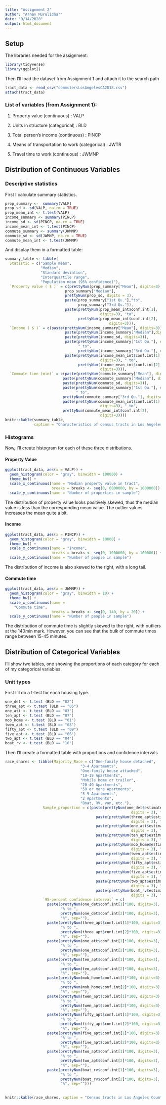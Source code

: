 ```yaml
---
title: "Assignment 2"
author: "Arnav Murulidhar"
date: "9/14/2020"
output: html_document
---
```


## Setup

The libraries needed for the assignment:

```r
library(tidyverse)
library(ggplot2)
```

Then I'll load the dataset from Assignment 1 and attach it to the search path

```r
tract_data <- read_csv("commutersLosAngelesCA2018.csv")
attach(tract_data)
```

### List of variables (from Assignment 1):

1. Property value (continuous) : VALP

2. Units in structure (categorical) : BLD

3. Total person's income (continuous) : PINCP

4. Means of transportation to work (categorical) : JWTR

5. Travel time to work (continuous) : JWMNP

## Distribution of Continuous Variables

### Descriptive statistics

First I calculate summary statistics.

```r
prop_summary <-  summary(VALP)
prop_sd <- sd(VALP, na.rm = TRUE)
prop_mean_int <- t.test(VALP)
income_summary <- summary(PINCP)
income_sd <- sd(PINCP, na.rm = TRUE)
income_mean_int <- t.test(PINCP)
commute_summary <- summary(JWMNP)
commute_sd <- sd(JWMNP, na.rm = TRUE)
commute_mean_int <- t.test(JWMNP)
```

And display them in a formatted table:

```r
summary_table <- tibble(
  Statistic = c("Sample mean", 
                "Median",
                "Standard deviation",
                "Interquartile range",
                "Population mean (95% confidence)"),
  `Property value ( $ )` = c(prettyNum(prop_summary["Mean"], digits=3),
                           prop_summary["Median"],
                           prettyNum(prop_sd, digits = 3),
                           paste(prop_summary["1st Qu."],"to", 
                                 prop_summary["3rd Qu."]),
                           paste(prettyNum(prop_mean_int$conf.int[1],
                                           digits=3), "to",
                                 prettyNum(prop_mean_int$conf.int[2],
                                               digits=3))),
  `Income ( $ )` = c(paste(prettyNum(income_summary["Mean"], digits=3)),
                           paste(prettyNum(income_summary["Median"],digits=3)),
                           paste(prettyNum(income_sd, digits=3)),
                           paste(prettyNum(income_summary["1st Qu."], digits=3),
                                 " to", 
                                 prettyNum(income_summary["3rd Qu."], digits=3)),
                           paste(prettyNum(income_mean_int$conf.int[1],
                                           digits=3), " to",
                                 prettyNum(income_mean_int$conf.int[2],
                                           digits=3))),
  `Commute time (min)` = c(paste(prettyNum(commute_summary["Mean"], digits=3)),
                          paste(prettyNum(commute_summary["Median"], digits=3)),
                          paste(prettyNum(commute_sd, digits=3)),
                          paste(prettyNum(commute_summary["1st Qu."], digits=3), 
                                " to", 
                          prettyNum(commute_summary["3rd Qu."], digits=3)),
                          paste(prettyNum(commute_mean_int$conf.int[1], 
                                           digits=3), " to",
                          prettyNum(commute_mean_int$conf.int[2], 
                                           digits=3))))
knitr::kable(summary_table, 
             caption = "Characteristics of census tracts in Los Angeles County")
```

### Histograms

Now, I'll create histogram for each of these three distributions. 

#### Property Value

```r
ggplot(tract_data, aes(x = VALP)) + 
  geom_histogram(color = "gray", binwidth = 100000) +
  theme_bw() +
  scale_x_continuous(name = "Median property value in tract",
                     breaks = breaks <- seq(0, 6000000, by = 1000000)) + 
  scale_y_continuous(name = "Number of properties in sample") 
```

The distribution of property value looks positively skewed, thus the median value is less than the corresponding mean value. The outlier values increases the mean quite a bit.

#### Income 

```r
ggplot(tract_data, aes(x = PINCP)) + 
  geom_histogram(color = "gray", binwidth = 10000) +
  theme_bw() +
  scale_x_continuous(name = "Income",
                     breaks = breaks <- seq(0, 1000000, by = 100000)) + 
  scale_y_continuous(name = "Number of people in sample") 
```

The distribution of income is also skewed to the right, with a long tail.

#### Commute time


```r
ggplot(tract_data, aes(x = JWMNP)) + 
  geom_histogram(color = "gray", binwidth = 10) +
  theme_bw() +
  scale_x_continuous(name = 
    "Commute time",
                     breaks = breaks <- seq(0, 140, by = 20)) + 
  scale_y_continuous(name = "Number of people in sample") 
```

The distribution of commute time is slightly skewed to the right, with outliers at the 140min mark. However, you can see that the bulk of commute times range between 15-45 minutes.

## Distribution of Categorical Variables

I'll show two tables, one showing the proportions of each category for each of my categorical variables.

### Unit types

First I'll do a t-test for each housing type.

```r

one_det <- t.test (BLD == "02")
three_apt <- t.test (BLD == "05")
one_att <- t.test (BLD == "03")
ten_apt <- t.test (BLD == "07")
mob_home <- t.test (BLD == "01")
twen_apt <- t.test (BLD == "08")
fifty_apt <- t.test (BLD == "09")
five_apt <- t.test (BLD == "06")
two_apt <- t.test (BLD == "04")
boat_rv <- t.test (BLD == "10")
```

Then I'll create a formatted table with proportions and confidence intervals

```r
race_shares <- tibble(Majority_Race = c("One-family house detached",
                                  "3-4 Apartments",
                                  "One-family house attached",
                                  "10-19 Apartments",
                                  "Mobile home or trailer",
                                  "20-49 Apartments",
                                  "50 or more Apartments",
                                  "5-9 Apartments",
                                  "2 Apartments",
                                  "Boat, RV, van, etc."),
                 Sample_proportion = c(paste(prettyNum(one_det$estimate*100, 
                                                         digits = 3), "%"),
                                         paste(prettyNum(three_apt$estimate*100, 
                                                         digits = 3), "%"),
                                         paste(prettyNum(one_att$estimate*100, 
                                                         digits = 3), "%"),
                                         paste(prettyNum(ten_apt$estimate*100, 
                                                         digits = 3), "%"),
                                         paste(prettyNum(mob_home$estimate*100, 
                                                         digits = 3), "%"),
                                         paste(prettyNum(twen_apt$estimate*100, 
                                                         digits = 3), "%"),
                                         paste(prettyNum(fifty_apt$estimate*100, 
                                                         digits = 3), "%"),
                                         paste(prettyNum(five_apt$estimate*100, 
                                                         digits = 3), "%"),
                                         paste(prettyNum(two_apt$estimate*100, 
                                                         digits = 3), "%"),
                                         paste(prettyNum(boat_rv$estimate*100, 
                                                         digits = 3), "%")),
                 `95-percent confidence interval` = c(
                   paste(prettyNum(one_det$conf.int[1]*100, digits=3),
                         "% to ",
                         prettyNum(one_det$conf.int[2]*100, digits=3),
                         "%", sep=""),
                   paste(prettyNum(three_apt$conf.int[1]*100, digits=3),
                         "% to ",
                         prettyNum(three_apt$conf.int[2]*100, digits=3),
                         "%", sep=""),
                   paste(prettyNum(one_att$conf.int[1]*100, digits=3),
                         "% to ",
                         prettyNum(one_att$conf.int[2]*100, digits=3),
                         "%", sep=""),
                   paste(prettyNum(ten_apt$conf.int[1]*100, digits=3),
                         "% to ",
                         prettyNum(ten_apt$conf.int[2]*100, digits=3),
                         "%", sep=""),
                   paste(prettyNum(mob_home$conf.int[1]*100, digits=3),
                         "% to ",
                         prettyNum(mob_home$conf.int[2]*100, digits=3),
                         "%", sep=""),
                   paste(prettyNum(twen_apt$conf.int[1]*100, digits=3),
                         "% to ",
                         prettyNum(twen_apt$conf.int[2]*100, digits=3),
                         "%", sep=""),
                   paste(prettyNum(fifty_apt$conf.int[1]*100, digits=3),
                         "% to ",
                         prettyNum(fifty_apt$conf.int[2]*100, digits=3),
                         "%", sep=""),
                   paste(prettyNum(five_apt$conf.int[1]*100, digits=3),
                         "% to ",
                         prettyNum(five_apt$conf.int[2]*100, digits=3),
                         "%", sep=""),
                   paste(prettyNum(two_apt$conf.int[1]*100, digits=3),
                         "% to ",
                         prettyNum(two_apt$conf.int[2]*100, digits=3),
                         "%", sep=""),
                   paste(prettyNum(boat_rv$conf.int[1]*100, digits=3),
                         "% to ",
                         prettyNum(boat_rv$conf.int[2]*100, digits=3),
                         "%", sep="")))
                   
                   
knitr::kable(race_shares, caption = "Census tracts in Los Angeles County")
```






